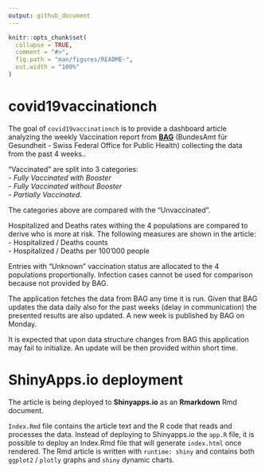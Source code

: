 ```yaml
---
output: github_document
---
```


<!-- README.md is generated from README.Rmd. Please edit that file -->

```r
knitr::opts_chunk$set(
  collapse = TRUE,
  comment = "#>",
  fig.path = "man/figures/README-",
  out.width = "100%"
)
```

# covid19vaccinationch

The goal of `covid19vaccinationch` is to provide a dashboard article analyzing the weekly Vaccination report from [**BAG**](https://www.bag.admin.ch/bag/en/home.html) (BundesAmt für Gesundheit - Swiss Federal Office for Public Health) collecting the data from the past 4 weeks..

"Vaccinated" are split into 3 categories:   
- *Fully Vaccinated with Booster*   
- *Fully Vaccinated without Booster*   
- *Partially Vaccinated*.

The categories above are compared with the "Unvaccinated".

Hospitalized and Deaths rates withing the 4 populations are compared to derive who is more at risk.
The following measures are shown in the article:   
- Hospitalized / Deaths counts   
- Hospitalized / Deaths per 100'000 people   

Entries with "Unknown" vaccination status are allocated to the 4 populations proportionally.
Infection cases cannot be used for comparison because not provided by BAG.

The application fetches the data from BAG any time it is run. Given that BAG updates the data daily also for the past weeks (delay in communication) the presented results are also updated.
A new week is published by BAG on Monday.

It is expected that upon data structure changes from BAG this application may fail to initialize. An update will be then provided within short time.

# ShinyApps.io deployment

The article is being deployed to **Shinyapps.io** as an **Rmarkdown** Rmd document.

`Index.Rmd` file contains the article text and the R code that reads and processes the data. 
Instead of deploying to Shinyapps.io the `app.R` file, it is possible to deploy an Index.Rmd file that will generate `index.html` once rendered. 
The Rmd article is written with `runtime: shiny` and contains both `ggplot2` / `plotly` graphs and `shiny` dynamic charts.
